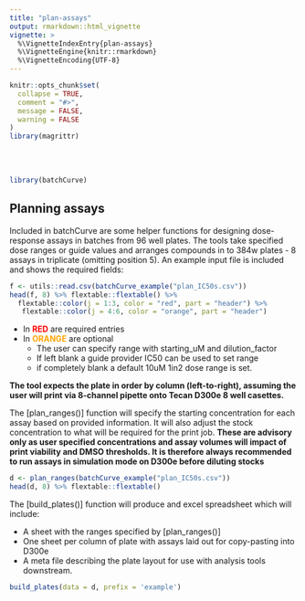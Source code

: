 ```yaml
---
title: "plan-assays"
output: rmarkdown::html_vignette
vignette: >
  %\VignetteIndexEntry{plan-assays}
  %\VignetteEngine{knitr::rmarkdown}
  %\VignetteEncoding{UTF-8}
---
```


```r
knitr::opts_chunk$set(
  collapse = TRUE,
  comment = "#>",
  message = FALSE, 
  warning = FALSE
)
library(magrittr)
```
<br>
<br>

```r
library(batchCurve)
```

## Planning assays

Included in batchCurve are some helper functions for designing dose-response assays in batches from 96 well plates. The tools take specified dose ranges or guide values and arranges compounds in to 384w plates - 8 assays in triplicate (omitting position 5). An example input file is included and shows the required fields:

```r
f <- utils::read.csv(batchCurve_example("plan_IC50s.csv"))
head(f, 8) %>% flextable::flextable() %>%  
  flextable::color(j = 1:3, color = "red", part = "header") %>%
   flextable::color(j = 4:6, color = "orange", part = "header") 
```


* In <span style="color: red;">**RED**</span> are required entries
* In <span style="color: orange;">**ORANGE**</span> are optional
    - The user can specify range with starting_uM and dilution_factor
    - If left blank a guide provider IC50 can be used to set range
    - if completely blank a default 10uM 1in2 dose range is set.
    
**The tool expects the plate in order by column (left-to-right), assuming the user will print via 8-channel pipette onto Tecan D300e 8 well casettes.**

The [plan_ranges()] function will specify the starting concentration for each assay based on provided information. It will also adjust the stock concentration to what will be required for the print job. **These are advisory only as user specified concentrations and assay volumes will impact of print viability and DMSO thresholds. It is therefore always recommended to run assays in simulation mode on D300e before diluting stocks**

```r
d <- plan_ranges(batchCurve_example("plan_IC50s.csv"))
head(d, 8) %>% flextable::flextable()
```

    

The [build_plates()] function will produce and excel spreadsheet which will include:

* A sheet with the ranges specified by [plan_ranges()]
* One sheet per column of plate with assays laid out for copy-pasting into D300e
* A meta file describing the plate layout for use with analysis tools downstream.

```r
build_plates(data = d, prefix = 'example')

```


